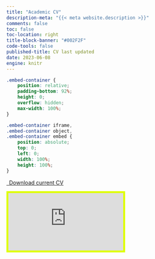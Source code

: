 ```yaml
---
title: "Academic CV"
description-meta: "{{< meta website.description >}}"
comments: false
toc: false
toc-location: right
title-block-banner: "#002F2F"
code-tools: false
published-title: CV last updated
date: 2023-06-08
engine: knitr 
---
```


<!-- <button class="btn btn-lg btn-secondary" type="button"> -->
<!-- [{{< fa file-lines >}} Download current CV](https://ikashnitsky.github.io/x/cv/2023-06-cv-ilya-kashnitsky.pdf) -->
<!-- </button> -->


```css
.embed-container {
    position: relative;
    padding-bottom: 92%;
    height: 0;
    overflow: hidden;
    max-width: 100%;
}

.embed-container iframe,
.embed-container object,
.embed-container embed {
    position: absolute;
    top: 0;
    left: 0;
    width: 100%;
    height: 100%;
}
```

```{=html}
<p class="text-center">
  <a class="btn btn-primary btn-lg cv-download" href="https://ikashnitsky.github.io/x/cv/2023-06-cv-ilya-kashnitsky.pdf" target="_blank">
    <i class="fa-solid fa-file-arrow-down"></i>&ensp;Download current CV
  </a>
</p>

<div class="embed-container">
  <iframe src="https://ikashnitsky.github.io/x/cv/2023-06-cv-ilya-kashnitsky.pdf" style="border:5px solid #dfff00"></iframe>
</div>
```
